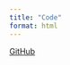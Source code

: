 ```yaml
---
title: "Code"
format: html
---
```



[GitHub](https://github.com/anly501/dsan-5000-project-lillianlancao){width="200"}
